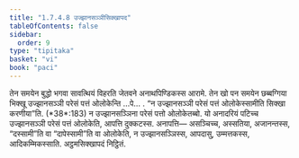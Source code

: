 ```yaml
---
title: "1.7.4.8 उज्झानसञ्ञीसिक्खापद"
tableOfContents: false
sidebar:
  order: 9
type: "tipitaka"
basket: "vi"
book: "paci"
---
```



<DynamicBreadcrumb />

<Division number="614" book="paci">

<Paragraph number="1874" book="paci">
तेन समयेन बुद्धो भगवा सावत्थियं विहरति जेतवने अनाथपिण्डिकस्स आरामे. तेन खो पन समयेन छब्बग्गिया भिक्खू उज्झानसञ्ञी परेसं पत्तं ओलोकेन्ति …पे… .
</Paragraph>

<Paragraph number="1875" book="paci">
<Emphasis>“न उज्झानसञ्ञी परेसं पत्तं ओलोकेस्सामीति सिक्खा करणीया”</Emphasis>ति. (*38*:<Emphasis>183</Emphasis>)
</Paragraph>

<Paragraph number="1876" book="paci">
न उज्झानसञ्ञिना परेसं पत्तो ओलोकेतब्बो. यो अनादरियं पटिच्च उज्झानसञ्ञी परेसं पत्तं ओलोकेति, आपत्ति दुक्कटस्स.
</Paragraph>

<Paragraph number="1877" book="paci">
अनापत्ति— असञ्चिच्च, अस्सतिया, अजानन्तस्स, “दस्सामी”ति वा “दापेस्सामी”ति वा ओलोकेति, न उज्झानसञ्ञिस्स, आपदासु, उम्मत्तकस्स, आदिकम्मिकस्साति.

</Paragraph>
</Division>

<Paragraph number="1878" type="center" book="paci">
अट्ठमसिक्खापदं निट्ठितं.
</Paragraph>